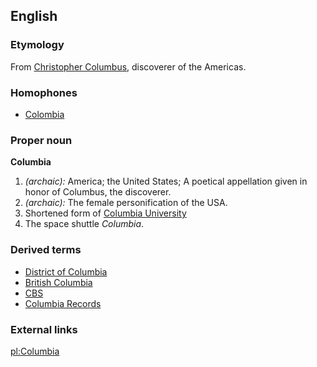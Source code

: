 {{wikipedia}}
==English==

===Etymology===
From [[w:Christopher Columbus|Christopher Columbus]], discoverer of the Americas.

===Homophones===
*[[Colombia]]

===Proper noun===
'''Columbia'''
# ''(archaic):'' America; the United States; A poetical appellation given in honor of Columbus, the discoverer.
# ''(archaic):'' The female personification of the USA.
# Shortened form of [[w:Columbia University|Columbia University]]
# The space shuttle ''Columbia''.

===Derived terms===
*[[District of Columbia]]
*[[British Columbia]]
*[[CBS]]
*[[Columbia Records]]
<!--wow there are a bunch more on 'pedia!-->

===External links===
{{pedialite}}

[[pl:Columbia]]